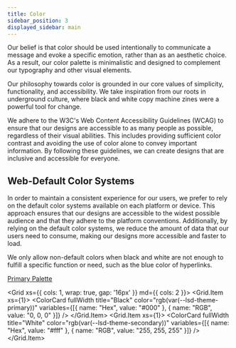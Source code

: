 ```yaml
---
title: Color
sidebar_position: 3
displayed_sidebar: main
---
```



Our belief is that color should be used intentionally to communicate a message and evoke a specific emotion, rather than as an aesthetic choice. As a result, our color palette is minimalistic and designed to complement our typography and other visual elements.

Our philosophy towards color is grounded in our core values of simplicity, functionality, and accessibility. We take inspiration from our roots in underground culture, where black and white copy machine zines were a powerful tool for change.

We adhere to the W3C's Web Content Accessibility Guidelines (WCAG) to ensure that our designs are accessible to as many people as possible, regardless of their visual abilities. This includes providing sufficient color contrast and avoiding the use of color alone to convey important information. By following these guidelines, we can create designs that are inclusive and accessible for everyone.

## **Web\-Default Color Systems**

In order to maintain a consistent experience for our users, we prefer to rely on the default color systems available on each platform or device. This approach ensures that our designs are accessible to the widest possible audience and that they adhere to the platform conventions. Additionally, by relying on the default color systems, we reduce the amount of data that our users need to consume, making our designs more accessible and faster to load.

We only allow non-default colors when black and white are not enough to fulfill a specific function or need, such as the blue color of hyperlinks.

[Primary Palette](https://www.notion.so/8b15323df0d84a7c9ee520ecbcf38930)

<Grid xs={{ cols: 1, wrap: true, gap: '16px' }} md={{ cols: 2 }}>
  <Grid.Item xs={1}>
    <ColorCard fullWidth title="Black" color="rgb(var(--lsd-theme-primary))" variables={[{ name: "Hex", value: "#000" }, { name: "RGB", value: "0, 0, 0" }]} />
  </Grid.Item>
  <Grid.Item xs={1}>
    <ColorCard fullWidth title="White" color="rgb(var(--lsd-theme-secondary))" variables={[{ name: "Hex", value: "#fff" }, { name: "RGB", value: "255, 255, 255" }]} />
  </Grid.Item>
</Grid>
